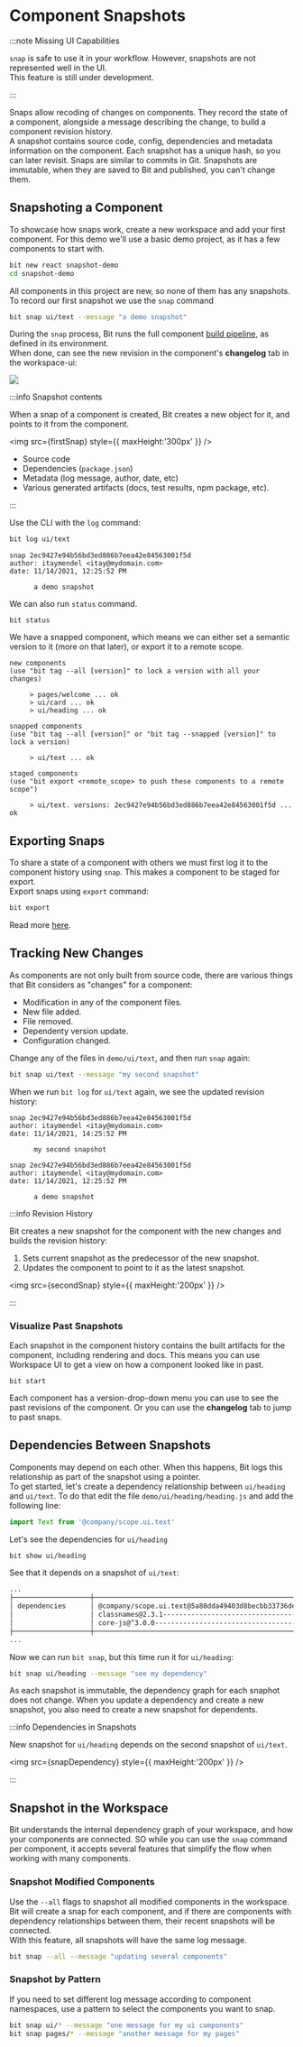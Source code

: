 
# Component Snapshots

:::note Missing UI Capabilities

`snap` is safe to use it in your workflow. However, snapshots are not represented well in the UI.  
This feature is still under development.

:::

Snaps allow recoding of changes on components. They record the state of a component, alongside a message describing the change, to build a component revision history.  
A snapshot contains source code, config, dependencies and metadata information on the component. Each snapshot has a unique hash, so you can later revisit. Snaps are similar to commits in Git. Snapshots are immutable, when they are saved to Bit and published, you can't change them.

## Snapshoting a Component

To showcase how snaps work, create a new workspace and add your first component. For this demo we'll use a basic demo project, as it has a few components to start with.

```bash
bit new react snapshot-demo
cd snapshot-demo
```

All components in this project are new, so none of them has any snapshots. To record our first snapshot we use the `snap` command

```bash
bit snap ui/text --message "a demo snapshot"
```

During the `snap` process, Bit runs the full component [build pipeline](/docs/dev-services/builder/build-pipelines#build-pipelines), as defined in its environment.  
When done, can see the new revision in the component's **changelog** tab in the workspace-ui:

<img src={firstSnapHistory} />

:::info Snapshot contents

When a snap of a component is created, Bit creates a new object for it, and points to it from the component.

<img src={firstSnap} style={{ maxHeight:'300px' }} />

- Source code
- Dependencies (`package.json`)
- Metadata (log message, author, date, etc)
- Various generated artifacts (docs, test results, npm package, etc).

:::

Use the CLI with the `log` command:

```bash
bit log ui/text
```

```
snap 2ec9427e94b56bd3ed886b7eea42e84563001f5d
author: itaymendel <itay@mydomain.com>
date: 11/14/2021, 12:25:52 PM

      a demo snapshot
```

We can also run `status` command.

```
bit status
```

We have a snapped component, which means we can either set a semantic version to it (more on that later), or export it to a remote scope.

```
new components
(use "bit tag --all [version]" to lock a version with all your changes)

     > pages/welcome ... ok
     > ui/card ... ok
     > ui/heading ... ok
                         
snapped components
(use "bit tag --all [version]" or "bit tag --snapped [version]" to lock a version)

     > ui/text ... ok
                         
staged components
(use "bit export <remote_scope> to push these components to a remote scope")

     > ui/text. versions: 2ec9427e94b56bd3ed886b7eea42e84563001f5d ... ok
```

## Exporting Snaps

To share a state of a component with others we must first log it to the component history using `snap`. This makes a component to be staged for export.  
Export snaps using `export` command:

```bash
bit export
```

Read more [here](docs/workspace/exporting-components).

## Tracking New Changes

As components are not only built from source code, there are various things that Bit considers as "changes" for a component:

- Modification in any of the component files.
- New file added.
- File removed.
- Dependenty version update.
- Configuration changed.

Change any of the files in `demo/ui/text`, and then run `snap` again:

```bash
bit snap ui/text --message "my second snapshot"
```

When we run `bit log` for `ui/text` again, we see the updated revision history:

```
snap 2ec9427e94b56bd3ed886b7eea42e84563001f5d
author: itaymendel <itay@mydomain.com>
date: 11/14/2021, 14:25:52 PM

      my second snapshot

snap 2ec9427e94b56bd3ed886b7eea42e84563001f5d
author: itaymendel <itay@mydomain.com>
date: 11/14/2021, 12:25:52 PM

      a demo snapshot
```

:::info Revision History

Bit creates a new snapshot for the component with the new changes and builds the revision history:

1. Sets current snapshot as the predecessor of the new snapshot.
1. Updates the component to point to it as the latest snapshot.

<img src={secondSnap}  style={{ maxHeight:'200px' }} />

:::

### Visualize Past Snapshots

Each snapshot in the component history contains the built artifacts for the component, including rendering and docs. This means you can use Workspace UI to get a view on how a component looked like in past.

```
bit start
```

Each component has a version-drop-down menu you can use to see the past revisions of the component. Or you can use the **changelog** tab to jump to past snaps.

## Dependencies Between Snapshots

Components may depend on each other. When this happens, Bit logs this relationship as part of the snapshot using a pointer.  
To get started, let's create a dependency relationship between `ui/heading` and `ui/text`. To do that edit the file `demo/ui/heading/heading.js` and add the following line:

```js
import Text from '@company/scope.ui.text'
```

Let's see the dependencies for `ui/heading`

```bash
bit show ui/heading
```

See that it depends on a snapshot of `ui/text`:

```bash
...
├───────────────────┼──────────────────────────────────────────────────────────────────────────────┤
│ dependencies      │ @company/scope.ui.text@5a88dda49403d8becbb33736de33836bd6ca9fbc- (component) │
│                   │ classnames@2.3.1------------------------------------------------ (package)   │
│                   │ core-js@^3.0.0-------------------------------------------------- (package)   │
├───────────────────┼──────────────────────────────────────────────────────────────────────────────┤
...
```

Now we can run `bit snap`, but this time run it for `ui/heading`:

```bash
bit snap ui/heading --message "see my dependency"
```

As each snapshot is immutable, the dependency graph for each snaphot does not change. When you update a dependency and create a new snapshot, you also need to create a new snapshot for dependents.

:::info Dependencies in Snapshots

New snapshot for `ui/heading` depends on the second snapshot of `ui/text`.

<img src={snapDependency}  style={{ maxHeight:'200px' }} />

:::


##  Snapshot in the Workspace

Bit understands the internal dependency graph of your workspace, and how your components are connected. SO while you can use the `snap` command per component, it accepts several features that simplify the flow when working with many components.

### Snapshot Modified Components

Use the `--all` flags to snapshot all modified components in the workspace. Bit will create a snap for each component, and if there are components with dependency relationships between them, their recent snapshots will be connected.  
With this feature, all snapshots will have the same log message.

```bash
bit snap --all --message "updating several components"
```

### Snapshot by Pattern

If you need to set different log message according to component namespaces, use a pattern to select the components you want to snap.

```bash
bit snap ui/* --message "one message for my ui components"
bit snap pages/* --message "another message for my pages"
```
